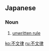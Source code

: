 ==Japanese==
{{ja-kanjitab|ふ|ぶん|りつ|yomi=on}}

===Noun===
{{ja-noun|ふぶんりつ}}
# [[unwritten rule]]

[[ko:不文律]]
[[ru:不文律]]